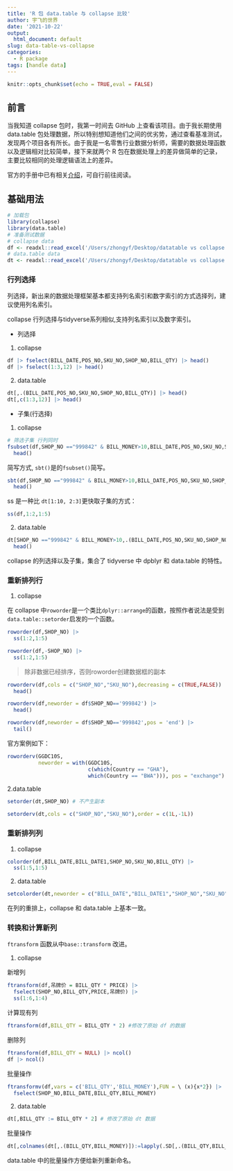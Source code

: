 ```yaml
---
title: 'R 包 data.table 与 collapse 比较'
author: 宇飞的世界
date: '2021-10-22'
output:
  html_document: default
slug: data-table-vs-collapse
categories:
  - R package
tags: [handle data]
---
```


```r
knitr::opts_chunk$set(echo = TRUE,eval = FALSE)
```


## 前言

当我知道 collapse 包时，我第一时间去 GitHub 上查看该项目。由于我长期使用 data.table 包处理数据，所以特别想知道他们之间的优劣势，通过查看基准测试，发现两个项目各有所长。由于我是一名零售行业数据分析师，需要的数据处理函数以及逻辑相对比较简单，接下来就两个 R 包在数据处理上的差异做简单的记录，主要比较相同的处理逻辑语法上的差异。

官方的手册中已有相关[介绍](https://sebkrantz.github.io/collapse/articles/collapse_and_data.table.html)，可自行前往阅读。



## 基础用法

```r
# 加载包
library(collapse)
library(data.table)
# 准备测试数据
# collapse data
df <- readxl::read_excel('/Users/zhongyf/Desktop/datatable vs collapse.xlsx')
# data.table data
dt <- readxl::read_excel('/Users/zhongyf/Desktop/datatable vs collapse.xlsx') |> setDT()
```


### 行列选择

列选择，新出来的数据处理框架基本都支持列名索引和数字索引的方式选择列，建议使用列名索引。

collapse 行列选择与tidyverse系列相似,支持列名索引以及数字索引。

- 列选择

1. collapse 

```r
df |> fselect(BILL_DATE,POS_NO,SKU_NO,SHOP_NO,BILL_QTY) |> head()
df |> fselect(1:3,12) |> head()
```


2. data.table 

```r
dt[,.(BILL_DATE,POS_NO,SKU_NO,SHOP_NO,BILL_QTY)] |> head()
dt[,c(1:3,12)] |> head()
```

- 子集(行选择)

1. collapse

```r
# 筛选子集 行列同时
fsubset(df,SHOP_NO =="999842" & BILL_MONEY>10,BILL_DATE,POS_NO,SKU_NO,SHOP_NO,BILL_QTY) |> 
  head()
```

简写方式, `sbt()`是的`fsubset()`简写。

```r
sbt(df,SHOP_NO =="999842" & BILL_MONEY>10,BILL_DATE,POS_NO,SKU_NO,SHOP_NO,BILL_QTY) |> 
  head()
```


ss 是一种比 `dt[1:10, 2:3]`更快取子集的方式：

```r
ss(df,1:2,1:5)
```

2. data.table

```r
dt[SHOP_NO =="999842" & BILL_MONEY>10,.(BILL_DATE,POS_NO,SKU_NO,SHOP_NO,BILL_QTY)] |> 
  head()
```

collapse 的列选择以及子集，集合了 tidyverse 中 dpblyr 和 data.table 的特性。

### 重新排列行

1. collapse

在 collapse 中`roworder`是一个类比`dplyr::arrange`的函数，按照作者说法是受到`data.table::setorder`启发的一个函数。


```r
roworder(df,SHOP_NO) |> 
  ss(1:2,1:5)

roworder(df,-SHOP_NO) |> 
  ss(1:2,1:5)
```

> 除非数据已经排序，否则roworder创建数据框的副本

```r
roworderv(df,cols = c("SHOP_NO","SKU_NO"),decreasing = c(TRUE,FALSE)) |> 
  head()
```

```r
roworderv(df,neworder = df$SHOP_NO=='999842') |> 
  head()

roworderv(df,neworder = df$SHOP_NO=='999842',pos = 'end') |> 
  tail()
```

官方案例如下：

```r
roworderv(GGDC10S, 
          neworder = with(GGDC10S, 
                          c(which(Country == "GHA"),
                          which(Country == "BWA"))), pos = "exchange") |>                  ss(1:2, 1:8)
```


2.data.table

```r
setorder(dt,SHOP_NO) # 不产生副本
```

```r
setorderv(dt,cols = c("SHOP_NO","SKU_NO"),order = c(1L,-1L))
```


### 重新排列列

1. collapse

```r
colorder(df,BILL_DATE,BILL_DATE1,SHOP_NO,SKU_NO,BILL_QTY) |> 
  ss(1:5,1:5)
```

2. data.table

```r
setcolorder(dt,neworder = c("BILL_DATE","BILL_DATE1","SHOP_NO","SKU_NO","BILL_QTY"))
```

在列的重排上，collapse 和 data.table 上基本一致。

### 转换和计算新列


`ftransform` 函数从中`base::transform` 改进。

1. collapse

新增列

```r
ftransform(df,吊牌价 = BILL_QTY * PRICE) |> 
  fselect(SHOP_NO,BILL_QTY,PRICE,吊牌价) |> 
  ss(1:6,1:4)
```

计算现有列

```r
ftransform(df,BILL_QTY = BILL_QTY * 2) #修改了原始 df 的数据
```

删除列

```r
ftransform(df,BILL_QTY = NULL) |> ncol()
df |> ncol()
```

批量操作

```r
ftransformv(df,vars = c('BILL_QTY','BILL_MONEY'),FUN = \ (x){x*2}) |> 
  fselect(SHOP_NO,BILL_DATE,BILL_QTY,BILL_MONEY)
```


2. data.table

```r
dt[,BILL_QTY := BILL_QTY * 2] # 修改了原始 dt 数据
```

批量操作

```r
dt[,colnames(dt[,.(BILL_QTY,BILL_MONEY)]):=lapply(.SD[,.(BILL_QTY,BILL_MONEY)],\ (x){x*2})][,.(SHOP_NO,BILL_DATE,BILL_QTY,BILL_MONEY)]
```

data.table 中的批量操作方便给新列重新命名。





